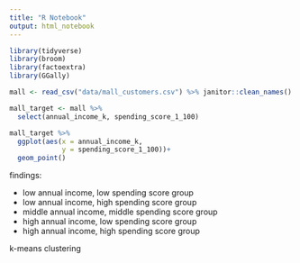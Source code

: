 ```yaml
---
title: "R Notebook"
output: html_notebook
---
```


```r
library(tidyverse)
library(broom)
library(factoextra)
library(GGally)
```


```r
mall <- read_csv("data/mall_customers.csv") %>% janitor::clean_names()
```


```r
mall_target <- mall %>% 
  select(annual_income_k, spending_score_1_100)
```


```r
mall_target %>% 
  ggplot(aes(x = annual_income_k,
             y = spending_score_1_100))+
  geom_point()
```
findings:

* low annual income, low spending score group
* low annual income, high spending score group
* middle annual income, middle spending score group
* high annual income, low spending score group
* high annual income, high spending score group

k-means clustering



